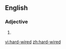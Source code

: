 {{also|hardwired|hard wired}}
==English==

===Adjective===
{{en-adj|head=[[hard]]-[[wired]]}}

# {{alternative spelling of|hardwired|lang=en}}

[[vi:hard-wired]]
[[zh:hard-wired]]
